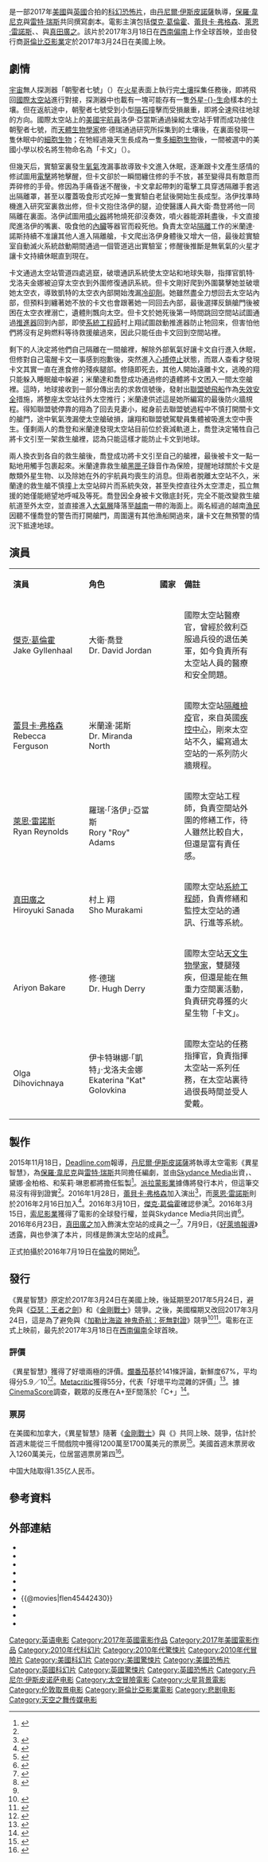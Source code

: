 {{noteTA
|T=zh-hk:外星生命 (2017年電影); zh-tw:異星智慧; zh-cn:异星觉醒; zh-sg:外星生命 (2017年电影);
|G1=Show
|G2=Movie
|1=zh-hk:外星生命; zh-tw:異星智慧; zh-cn:异星觉醒; zh-sg:外星生命;
|2=zh-hk:積克·哲寧賀;zh-tw:傑克·葛倫霍;zh-cn:杰克·吉伦哈尔;
}}
{{Infobox film
| name           = 異星智慧
| original_name  = {{lang|en|''Life''}}
| image          = Life 2017 Poster.jpg
| alt            = 
| caption        = 電影海報
| director       = [[丹尼爾·伊斯皮諾薩|丹尼爾·伊斯皮諾薩]]
| producer       = {{Plainlist|
* {{le|大衛·艾利森|David Ellison}}
* 黛娜·金柏格
* {{le|邦妮·柯蒂斯|Bonnie Curtis}}
* 茱莉·琳恩
}}
| writer         = [[保羅·韋尼克|保羅·韋尼克]]<br>[[雷特·瑞斯|雷特·瑞斯]]
| starring       = {{Plainlist|
* [[傑克·葛倫霍|傑克·葛倫霍]]
* [[蕾貝卡·弗格森|蕾貝卡·弗格森]]
* [[萊恩·雷諾斯|萊恩·雷諾斯]]
* [[真田廣之|真田廣之]]
* {{le|艾瑞楊·巴卡雷|Ariyon Bakare}}
* {{le|歐嘉·迪霍維赫娜亞|Olga Dihovichnaya}}
}}
| music          = {{le|強·艾克斯特蘭德|Jon Ekstrand}}
| cinematography = [[西默斯·麥葛維|西默斯·麥葛維]]
| editing        = {{le|瑪莉·喬·麥基|Mary Jo Markey}}<br>法蘭西斯·帕克
| studio         = [[Skydance_Media|Skydance Media]]
| distributor    = [[哥倫比亞影業|哥倫比亞影業]]
| released       = {{film date|2017|3|18|[[西南偏南|SXSW]]|2017|3|23|台灣、香港、新加坡|2017|3|24|美國|2017|5|19|中國大陸}}
| runtime        = 103分鐘<ref>{{cite web|url=http://schedule.sxsw.com/2017/films/72054|title=Life|website=[[西南偏南|South by Southwest]]|accessdate=2017-02-22|archive-date=2018-09-15|archive-url=https://web.archive.org/web/20180915155233/https://schedule.sxsw.com/2017/films/72054|dead-url=no}}</ref>
| country        = {{USA}}<br>{{UK}}
| language       = 英語
| budget         = 5800萬美元<ref name="QA">{{cite web|url=http://deadline.com/2017/03/life-director-daniel-espinosa-interview-ridley-scott-alien-movie-waterboarding-denzel-washington-ryan-reynolds-jake-gyllenhaal-qa-1202046117/|title='Life' Director Daniel Espinosa, Treading on Ridley Scott Terrain, Waterboarding Denzel, Ryan Reynolds' Growth -- Q&A|author=Mike Fleming Jr|website=[[Deadline_Hollywood|Deadline Hollywood]]|date=2017-03-17|accessdate=2017-03-18|archive-date=2019-01-16|archive-url=https://web.archive.org/web/20190116021147/https://deadline.com/2017/03/life-director-daniel-espinosa-interview-ridley-scott-alien-movie-waterboarding-denzel-washington-ryan-reynolds-jake-gyllenhaal-qa-1202046117/|dead-url=no}}</ref>
| gross          = 1億美元
| cn_name        = 异星觉醒<ref>{{cite web|author=美国索尼哥伦比亚电影公司|url=http://www.weibo.com/2526171271/Eu7mAumWh/|title=这是一个来自太空的神圣使命——快来为最新太空科幻巨制《Life》定个中文名！|via= 新浪微博|website=|first= |last= |date=2017-02-05|accessdate=}}</ref>
| followed_by    =
| hk_name        = 外星生命
| tw_name        = 異星智慧
| sg_name        = 外星生命<ref>{{Cite web |url=https://www.incinemas.sg/details.aspx?id=1824 |title=InC - Life |accessdate=2017-04-05 |archive-date=2017-04-06 |archive-url=https://web.archive.org/web/20170406023353/https://www.incinemas.sg/details.aspx?id=1824 |dead-url=no }}</ref>
}}
{{作品名稱|name=''Life''|hk=外星生命|tw=異星智慧|cn=异星觉醒}}是一部2017年[[美國|美國]]與[[英國|英國]]合拍的[[科幻片|科幻]][[恐怖片|恐怖片]]，由[[丹尼爾·伊斯皮諾薩|丹尼爾·伊斯皮諾薩]]執導，[[保羅·韋尼克|保羅·韋尼克]]與[[雷特·瑞斯|雷特·瑞斯]]共同撰寫劇本。電影主演包括[[傑克·葛倫霍|傑克·葛倫霍]]、[[蕾貝卡·弗格森|蕾貝卡·弗格森]]、[[萊恩·雷諾斯|萊恩·雷諾斯]]、{{le|歐嘉·迪霍維赫娜亞|Olga Dihovichnaya}}、{{le|艾瑞楊·巴卡雷|Ariyon Bakare}}與[[真田廣之|真田廣之]]。該片於2017年3月18日在[[西南偏南|西南偏南]]上作全球首映，並由發行商[[哥倫比亞影業|哥倫比亞影業]]定於2017年3月24日在美國上映。

==劇情==
[[宇宙|宇宙]]無人探測器「朝聖者七號」（{{lang|en|Pilgrim 7}}）在[[火星|火星]]表面上執行完[[土壤|土壤]]採集任務後，即將飛回[[國際太空站|國際太空站]]進行對接，探測器中也載有一塊可能存有一隻[[外星生命|外星-{}-生命]]樣本的土壤。但在返航途中，朝聖者七號受到小型[[隕石|隕石]]撞擊而受損嚴重，即將全速飛往地球的方向。國際太空站上的[[美國|美國]][[宇航員|宇航員]]洛伊·亞當斯通過操縱太空站手臂而成功接住朝聖者七號，而[[天體生物學|天體生物學家]]修·德瑞通過研究所採集到的土壤後，在裏面發現一隻休眠中的[[細胞生物|細胞生物]]；在牠經過幾天生長成為一隻[[多細胞生物|多細胞生物]]後，一間被選中的美國小學以校名將生物命名為「卡文」（{{lang|en|''Calvin''}}）。

但幾天后，實驗室裏發生[[氧氣|氧氣]]洩漏事故導致卡文進入休眠，逐漸跟卡文產生感情的修試圖用[[電擊|電擊]]將牠擊醒，但卡文卻於一瞬間纏住修的手不放，甚至變得具有敵意而弄碎修的手骨。修因為手痛昏迷不醒後，卡文拿起帶刺的電擊工具穿透隔離手套逃出隔離罩，甚至以覆蓋吸食形式吃掉一隻實驗白老鼠後開始生長成型。洛伊找準時機進入研究室裏救出修，但卡文抱住洛伊的腿，迫使醫護人員大衛·喬登將他一同隔離在裏面。洛伊試圖用[[噴火器|噴火器]]將牠燒死卻沒奏效，噴火器能源耗盡後，卡文直接爬進洛伊的嘴裏、吸食他的[[內臟|內臟]]等器官而殺死他。負責太空站[[隔離檢疫|隔離]]工作的米蘭達·諾斯持續不准讓其他人進入隔離艙，卡文爬出洛伊身體後又增大一倍，最後趁實驗室自動滅火系統啟動期間通過一個管道逃出實驗室；修醒後推斷是無氧氣的火星才讓卡文持續休眠直到現在。

卡文通過太空站管道四處逃竄，破壞通訊系統使太空站和地球失聯，指揮官凱特·戈洛夫金娜被迫穿太空衣到外圍修復通訊系統。但卡文剛好爬到外圍襲擊她並破壞她太空衣，導致凱特的太空衣內部開始洩漏[[冷卻劑|冷卻劑]]。她雖然盡全力想回去太空站內部，但預料到纏著她不放的卡文也會跟著她一同回去內部，最後選擇反鎖艙門後被困在太空衣裡溺亡，遺體則飄向太空。但卡文於她死後第一時間跳回空間站試圖通過[[推進器|推進器]]回到內部，即使[[系統工程|系統工程師]]村上翔試圖啟動推進器防止牠回來，但害怕他們將沒有足夠燃料等待救援艙過來，因此只能任由卡文回到空間站裡。

剩下的人決定將他們自己隔離在一間艙裡，解除外部氧氣好讓卡文自行進入休眠，但修對自己電醒卡文一事感到抱歉後，突然進入[[心搏停止|心搏停止]]狀態，而眾人查看才發現卡文其實一直在進食修的殘疾腿部。修隨即死去，其他人開始遠離卡文，逃晚的翔只能躲入睡眠艙中躲避；米蘭達和喬登成功通過修的遺體將卡文困入一間太空艙裡。這時，地球接收到一部分傳出去的求救信號後，發射出[[聯盟號宇宙飛船|聯盟號飛船]]作為[[失效安全|失效安全]]措施，將整座太空站往外太空推行；米蘭達供述這是她所編寫的最後防火牆規程。得知聯盟號停靠的翔為了回去見妻小，縱身前去聯盟號過程中不慎打開關卡文的艙門，途中氧氣洩漏使太空艙破損，讓翔和聯盟號駕駛員集體被吸進太空中喪生。僅剩兩人的喬登和米蘭達發現太空站目前位於衰減軌道上，喬登決定犧牲自己將卡文引至一架救生艙裡，認為只能這樣才能防止卡文到地球。

兩人換衣到各自的救生艙後，喬登成功將卡文引至自己的艙裡，最後被卡文一點一點地用觸手包裹起來。米蘭達靠救生艙[[黑匣子|黑匣子]]錄音作為保險，提醒地球關於卡文是敵類外星生物、以及除她在外的宇航員均喪生的消息。但兩者脫離太空站不久，米蘭達的救生艙不慎撞上太空站碎片而系統失效，甚至失控直往外太空漂走，孤立無援的她僅能絕望地呼喊及等死。喬登因全身被卡文徹底封死，完全不能改變救生艙航道至外太空，並直接進入[[大氣層|大氣層]]降落至[[越南|越南]]一帶的海面上。兩名經過的越南[[漁民|漁民]]因聽不懂喬登的警告而打開艙門，周圍還有其他漁船開過來，讓卡文在無預警的情況下抵達地球。

==演員==
{|class="wikitable" width="57%" style="font-size:89%;"
|- style="background:#000000; color:#4CB8E9" align=center
|style="width:2%"|'''演員'''
|style="width:3%"|'''角色'''
|style="width:1%"|'''國家'''
|style="width:6%"|'''備註'''
|-align=center
|[[傑克·葛倫霍|傑克·葛倫霍]]<br/>Jake Gyllenhaal || 大衛·喬登<br/>Dr. David Jordan ||{{USA}} ||align="left" | 國際太空站醫療官，曾經於敘利亞服過兵役的退伍美軍，如今負責所有太空站人員的醫療和安全問題。
|-align=center
|[[蕾貝卡·弗格森|蕾貝卡·弗格森]]<br/>Rebecca Ferguson || 米蘭達·諾斯<br/>Dr. Miranda North ||{{UK}} ||align="left" | 國際太空站[[隔離檢疫|隔離檢疫]]官，來自英國[[疾控中心|疾控中心]]，剛來太空站不久，編寫過太空站的一系列防火牆規程。
|-align=center
|[[萊恩·雷諾斯|萊恩·雷諾斯]]<br/>Ryan Reynolds || 羅瑞·「洛伊」·亞當斯<br/>Rory "Roy" Adams ||{{USA}} ||align="left" | 國際太空站工程師，負責空間站外圍的修繕工作，待人雖然比較自大，但還是富有責任感。
|-align=center
|[[真田廣之|真田廣之]]<br/>Hiroyuki Sanada || 村上 翔<br/>Sho Murakami ||{{JPN}} ||align="left" | 國際太空站[[系統工程|系統工程師]]，負責修繕和監控太空站的通訊、行進等系統。
|-align=center
|{{le|艾瑞楊·巴卡雷|Ariyon Bakare}}<br/>Ariyon Bakare  || 修·德瑞<br/>Dr. Hugh Derry ||{{UK}} ||align="left" | 國際太空站[[天文生物學|天文生物學家]]，雙腿殘疾，但還是能在無重力空間裏活動，負責研究尋獲的火星生物「卡文」。
|-align=center
|{{le|歐嘉·迪霍維赫娜亞|Olga Dihovichnaya}}<br/>Olga Dihovichnaya || 伊卡特琳娜·「凱特」·戈洛夫金娜<br/>Ekaterina "Kat" Golovkina ||{{RUS}} ||align="left" | 國際太空站的任務指揮官，負責指揮太空站一系列任務，在太空站裏待過很長時間並受人愛戴。
|}

==製作==
2015年11月18日，[[Deadline.com|Deadline.com]]報導，[[丹尼爾·伊斯皮諾薩|丹尼爾·伊斯皮諾薩]]將執導太空電影《異星智慧》，為[[保羅·韋尼克|保羅·韋尼克]]與[[雷特·瑞斯|雷特·瑞斯]]共同擔任編劇，並由[[Skydance_Media|Skydance Media]]出資，{{le|大衛·艾利森|David Ellison}}、黛娜·金柏格、{{le|邦妮·柯蒂斯|Bonnie Curtis}}和茱莉·琳恩都將擔任監製<ref name="Nov2015D">{{cite news|last1=Jaafar|first1=Ali|script-title=en:Daniel Espinosa To Direct ‘Life’ For David Ellison’s Skydance|url=http://deadline.com/2015/11/daniel-espinosa-to-direct-life-david-ellison-skydance-terminator-mission-impossible-tom-cruise-jack-reacher-star-trek-1201628859/|accessdate=2016-04-10|work=Deadline|date=2015-11-18|archive-date=2016-04-06|archive-url=https://web.archive.org/web/20160406151028/http://deadline.com/2015/11/daniel-espinosa-to-direct-life-david-ellison-skydance-terminator-mission-impossible-tom-cruise-jack-reacher-star-trek-1201628859/|dead-url=no}}</ref>。[[派拉蒙影業|派拉蒙影業]]據傳將發行本片，但這筆交易沒有得到證實<ref name="Nov2015D" />。2016年1月28日，[[蕾貝卡·弗格森|蕾貝卡·弗格森]]加入演出<ref name=FergusonCast>{{cite news|last1=Kroll|first1=Justin|script-title=en:Rebecca Ferguson to Star in Skydance’s Sci-fi Pic ‘Life’ (EXCLUSIVE)|url=http://variety.com/2016/film/news/rebecca-ferguson-to-star-in-skydances-life-exclusive-1201666178/|accessdate=2016-01-29|work=Variety|date=2016-01-28|archive-date=2016-01-30|archive-url=https://web.archive.org/web/20160130040501/http://variety.com/2016/film/news/rebecca-ferguson-to-star-in-skydances-life-exclusive-1201666178/|dead-url=no}}</ref>，而[[萊恩·雷諾斯|萊恩·雷諾斯]]則於2016年2月16日加入<ref name="ReynoldsCast">{{cite news|last1=Jr|first1=Mike Fleming|script-title=en:‘Deadpool’ Star Ryan Reynolds Orbiting Mars Mission Thriller ‘Life’ For Skydance Productions|url=http://deadline.com/2016/02/deadpool-ryan-reynolds-life-skydance-productions-mars-mission-rebecca-ferguson-1201702952/|accessdate=2016-04-10|work=Deadline|date=2016-02-16|archive-date=2016-04-14|archive-url=https://web.archive.org/web/20160414182551/http://deadline.com/2016/02/deadpool-ryan-reynolds-life-skydance-productions-mars-mission-rebecca-ferguson-1201702952/|dead-url=no}}</ref>。2016年3月10日，[[傑克·葛倫霍|傑克·葛倫霍]]確認參演<ref name="GyllenhaalCast">{{cite news|last1=Kroll|first1=Justin|script-title=en:Jake Gyllenhaal Joins Ryan Reynolds, Rebecca Ferguson in ‘Life’ (EXCLUSIVE)|url=http://variety.com/2016/film/news/jake-gyllenhaal-ryan-reynolds-rebecca-ferguson-life-1201723170/|accessdate=2016-03-12|work=Variety|date=2016-03-10|archive-date=2016-03-11|archive-url=https://web.archive.org/web/20160311201332/http://variety.com/2016/film/news/jake-gyllenhaal-ryan-reynolds-rebecca-ferguson-life-1201723170/|dead-url=no}}</ref>。2016年3月15日，[[索尼影業|索尼影業]]獲得了電影的全球發行權，並與Skydance Media共同出資<ref>{{cite news|last1=Jr|first1=Mike Fleming|script-title=en:Sony To Co-Fi, Distrib Skydance Mars Pic ‘Life;’ Ryan Reynolds, Jake Gyllenhaal, Rebecca Ferguson Star|url=http://deadline.com/2016/03/life-sony-pictures-ryan-reynolds-jake-gyllenhaal-rebecca-ferguson-mars-movie-1201721022/|accessdate=2016-04-10|work=Deadline|date=2016-03-15|archive-date=2016-04-20|archive-url=https://web.archive.org/web/20160420060611/http://deadline.com/2016/03/life-sony-pictures-ryan-reynolds-jake-gyllenhaal-rebecca-ferguson-mars-movie-1201721022/|dead-url=no}}</ref>。2016年6月23日，[[真田廣之|真田廣之]]加入飾演太空站的成員之一<ref name="SanadaCast">{{cite news|last1=Pedersen|first1=Erik|script-title=en:Taylor John Smith Dives Into ‘Hunter Killer’; Hiroyuki Sanada Gets ‘Life’|url=http://deadline.com/2016/06/taylor-john-smith-hunter-killer-hiroyuki-sanada-life-1201778567/|accessdate=2016-06-25|work=Deadline|date=2016-06-24|archive-date=2016-06-24|archive-url=https://web.archive.org/web/20160624184244/http://deadline.com/2016/06/taylor-john-smith-hunter-killer-hiroyuki-sanada-life-1201778567/|dead-url=no}}</ref>。7月9日，《[[好萊塢報導|好萊塢報導]]》透露，{{le|歐嘉·迪霍維赫娜亞|Olga Dihovichnaya}}與{{le|艾瑞楊·巴卡雷|Ariyon Bakare}}也參演了本片，同樣是飾演太空站的成員<ref name="Jul2016THR">{{cite news|last1=Kit|first1=Borys|title=Jake Gyllenhaal Sci-Fi Thriller 'Life' Adds Two|url=http://www.hollywoodreporter.com/heat-vision/jake-gyllenhaal-sci-fi-thriller-912584|accessdate=2016-07-25|work=The Hollywood Reporter|date=2016-07-19|archive-date=2016-07-24|archive-url=https://web.archive.org/web/20160724014251/http://www.hollywoodreporter.com/heat-vision/jake-gyllenhaal-sci-fi-thriller-912584|dead-url=no}}</ref>。

正式拍攝於2016年7月19日在[[倫敦|倫敦]]的{{le|謝珀頓影業|Shepperton Studios|謝珀頓製片廠}}開始<ref name="Jul2016THR" />。

==發行==
《異星智慧》原定於2017年3月24日在美國上映，後延期至2017年5月24日，避免與《[[亞瑟：王者之劍|亞瑟：王者之劍]]》和《[[金剛戰士_(2017年電影)|金剛戰士]]》競爭。之後，美國檔期又改回2017年3月24日，這是為了避免與《[[加勒比海盜_神鬼奇航：死無對證|加勒比海盜 神鬼奇航：死無對證]]》競爭<ref>{{cite web|url=http://deadline.com/2016/12/warner-bros-makes-2017-schedule-changes-to-king-arthur-chips-annabelle-2-more-1201865708/|script-title=en:Warner Bros. Makes 2017 Date Changes To ‘King Arthur’, ‘CHiPS’, ‘Annabelle 2’ & More|website=[[Deadline.com|Deadline.com]]|first=Anthony|last=D'Alessandro|date=2016-12-06|accessdate=2016-12-16|archive-date=2019-03-31|archive-url=https://web.archive.org/web/20190331065601/https://deadline.com/2016/12/warner-bros-makes-2017-schedule-changes-to-king-arthur-chips-annabelle-2-more-1201865708/|dead-url=no}}</ref><ref>{{cite web|url=http://deadline.com/2016/08/ryan-reynolds-life-pirates-of-the-caribbean-5-memorial-day-weekend-box-office-1201802546/|title=Seth Rogen-Bill Hader-Zach Galifianakis Astronaut Comedy Moves Off Release Schedule|website=[[Deadline.com|Deadline.com]]|first=Anthony|last=D'Alessandro|date=2016-08-19|accessdate=2016-12-16|archive-date=2019-03-31|archive-url=https://web.archive.org/web/20190331065537/https://deadline.com/2016/08/ryan-reynolds-life-pirates-of-the-caribbean-5-memorial-day-weekend-box-office-1201802546/|dead-url=no}}</ref>。電影在正式上映前，最先於2017年3月18日在[[西南偏南|西南偏南]]全球首映。

===評價===
《異星智慧》獲得了好壞兩極的評價。[[爛番茄|爛番茄]]基於141條評論，新鮮度67%，平均得分5.9／10<ref>{{cite web|url=https://www.rottentomatoes.com/m/life_2017|title=Life (2017)|publisher=Rotten Tomatoes|accessdate=2017-03-19|archive-date=2019-05-23|archive-url=https://web.archive.org/web/20190523200433/https://www.rottentomatoes.com/m/life_2017/|dead-url=no}}</ref>。[[Metacritic|Metacritic]]獲得55分，代表「好壞平均混雜的評價」<ref>{{cite web|url=http://www.metacritic.com/movie/life-2017|title=Life reviews|publisher=[[Metacritic|Metacritic]]|accessdate=2017-03-19|archive-date=2019-02-04|archive-url=https://web.archive.org/web/20190204231600/https://www.metacritic.com/movie/life-2017|dead-url=no}}</ref>。據[[CinemaScore|CinemaScore]]調查，觀眾的反應在A+至F間落於「C+」<ref name="CinemaScore">{{cite web |url=https://m.cinemascore.com |title=CinemaScore |work=cinemascore.com |accessdate=2020-09-15 |archive-date=2002-09-14 |archive-url=http://webarchive.loc.gov/all/20020914132118/https://www.cinemascore.com/ |dead-url=no }}</ref>。

=== 票房 ===
在美國和加拿大，《異星智慧》隨著《[[金剛戰士_(2017年電影)|金剛戰士]]》與《{{link-en|加州公路巡警 (電影)|CHiPs (film)|加州公路巡警}}》共同上映、競爭，估計於首週末能從三千間戲院中獲得1200萬至1700萬美元的票房<ref name=preview>{{cite web |url=http://www.thewrap.com/can-power-rangers-slay-disneys-beast-box-office/ |script-title=en:Can ‘Power Rangers’ Slay Disney’s ‘Beast’ at the Box Office? |work=[[TheWrap|TheWrap]] |accessdate=2017-03-23 |archive-date=2019-01-05 |archive-url=https://web.archive.org/web/20190105152836/https://www.thewrap.com/can-power-rangers-slay-disneys-beast-box-office/ |dead-url=no }}</ref>。美國首週末票房收入1260萬美元，位居當週票房第四<ref>{{cite web |url=http://deadline.com/2017/03/beauty-and-the-beast-power-rangers-life-chips-weekend-box-office-1202050843/ |script-title=en:Family-Branded Films On Fire At The B.O.: ‘Beauty And The Beast’ Embraces $81M; ‘Power Rangers’ Mighty With $42M+ |work=[[Deadline.com|Deadline.com]] |accessdate=2017-03-26 |archive-date=2019-02-28 |archive-url=https://web.archive.org/web/20190228011937/https://deadline.com/2017/03/beauty-and-the-beast-power-rangers-life-chips-weekend-box-office-1202050843/ |dead-url=no }}</ref>。

中国大陆取得1.35亿人民币。

==參考資料==
{{Reflist|30em}}

==外部連結==
* {{IMDb title|5442430}}
* {{mojo title|life2017}}
* {{Rotten Tomatoes|life_2017}}
* {{amg movie|655287}}
* {{metacritic film|life-2017}}
* {{Yahoomovie id|6707}}
* {{@movies|flen45442430}}
* {{Yahoo-movie-hk title|P8oyZRa-外星生命2D}}{{zh-hk}}
* {{douban}}
* {{mtime|231651}}

{{丹尼尔·伊斯皮诺萨}}
{{DEFAULTSORT:Life (2017 film)}}
[[Category:英语电影|Category:英语电影]]
[[Category:2017年英國電影作品|Category:2017年英國電影作品]]
[[Category:2017年美國電影作品|Category:2017年美國電影作品]]
[[Category:2010年代科幻片|Category:2010年代科幻片]]
[[Category:2010年代驚悚片|Category:2010年代驚悚片]]
[[Category:2010年代冒險片|Category:2010年代冒險片]]
[[Category:美國科幻片|Category:美國科幻片]]
[[Category:美國驚悚片|Category:美國驚悚片]]
[[Category:美國恐怖片|Category:美國恐怖片]]
[[Category:英國科幻片|Category:英國科幻片]]
[[Category:英國驚悚片|Category:英國驚悚片]]
[[Category:英國恐怖片|Category:英國恐怖片]]
[[Category:丹尼尔·伊斯皮诺萨电影|Category:丹尼尔·伊斯皮诺萨电影]]
[[Category:太空冒險電影|Category:太空冒險電影]]
[[Category:火星背景電影|Category:火星背景電影]]
[[Category:伦敦取景电影|Category:伦敦取景电影]]
[[Category:哥倫比亞影業電影|Category:哥倫比亞影業電影]]
[[Category:悲剧电影|Category:悲剧电影]]
[[Category:天空之舞传媒电影|Category:天空之舞传媒电影]]